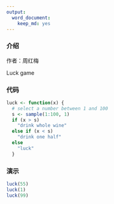 ```yaml
---
output:
  word_document:
    keep_md: yes
---
```

### 介绍
作者：周红梅

Luck game

### 代码
```r
luck <- function(x) {
  # select a number between 1 and 100
  s <- sample(1:100, 1)
  if (x > s)
    "drink whole wine"
  else if (x < s)
    "drink one half"
  else
    "luck"
  }
```

### 演示
```r
luck(55)
luck(1)
luck(99)
```
